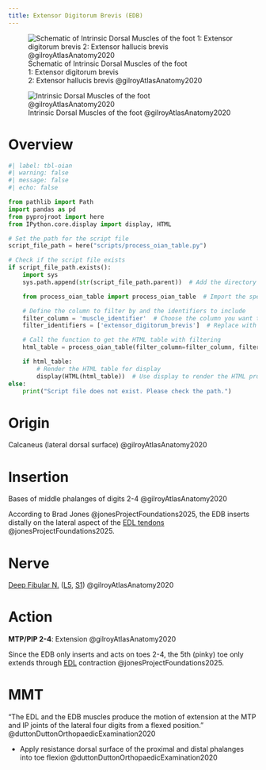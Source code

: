 ```yaml
---
title: Extensor Digitorum Brevis (EDB)
---
```


:::{layout-ncol="2"}
![Schematic of Intrinsic Dorsal Muscles of the foot </br> 1: Extensor digitorum brevis </br> 2: Extensor hallucis brevis @gilroyAtlasAnatomy2020](/The Archive/Anatomy/Skeletal Muscles/Lower limb muscles/Ankle and Foot/Intrinsic Dorsal Foot Muscles/images/gilroyatlas fig33.19a schematic of intrinsic dorsal foot muscles.png)

![Intrinsic Dorsal Muscles of the foot @gilroyAtlasAnatomy2020](/The Archive/Anatomy/Skeletal Muscles/Lower limb muscles/Ankle and Foot/Intrinsic Dorsal Foot Muscles/images/gilroyatlas fig33.19b intrinsic dorsal foot muscles.png)
:::

# Overview

```python
#| label: tbl-oian
#| warning: false
#| message: false
#| echo: false

from pathlib import Path
import pandas as pd
from pyprojroot import here
from IPython.core.display import display, HTML

# Set the path for the script file
script_file_path = here("scripts/process_oian_table.py")

# Check if the script file exists
if script_file_path.exists():
    import sys
    sys.path.append(str(script_file_path.parent))  # Add the directory of the script to the system path

    from process_oian_table import process_oian_table  # Import the specific function

    # Define the column to filter by and the identifiers to include
    filter_column = 'muscle_identifier'  # Choose the column you want to filter by
    filter_identifiers = ['extensor_digitorum_brevis']  # Replace with actual identifiers you want to include

    # Call the function to get the HTML table with filtering
    html_table = process_oian_table(filter_column=filter_column, filter_identifiers=filter_identifiers)

    if html_table:
        # Render the HTML table for display
        display(HTML(html_table))  # Use display to render the HTML properly
else:
    print("Script file does not exist. Please check the path.")

```


# Origin {#origin}

Calcaneus (lateral dorsal surface) @gilroyAtlasAnatomy2020

# Insertion {#insertion}

Bases of middle phalanges of digits 2-4 @gilroyAtlasAnatomy2020


According to Brad Jones @jonesProjectFoundations2025, the EDB inserts distally on the lateral aspect of the [EDL tendons]({{< var ref-extensor-digitorum-longus.path >}}) @jonesProjectFoundations2025.

# Nerve

[Deep Fibular N.]({{< var ref-deep-fibular-nerve.path >}}) ([L5]({{< var ref-nerve-root.l5 >}}), [S1]({{< var ref-nerve-root.s1 >}})) @gilroyAtlasAnatomy2020

# Action {#action}
**MTP/PIP 2-4**: Extension @gilroyAtlasAnatomy2020

::: {.callout-note}
Since the EDB only inserts and acts on toes 2-4, the 5th (pinky) toe only extends through [EDL]({{< var ref-extensor-digitorum-longus.action >}}) contraction @jonesProjectFoundations2025.
:::

# MMT 

"The EDL and the EDB muscles produce the motion of extension at the MTP and IP joints of the lateral four digits from a flexed position." @duttonDuttonOrthopaedicExamination2020

- Apply resistance dorsal surface of the proximal and distal phalanges into toe flexion @duttonDuttonOrthopaedicExamination2020 
